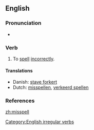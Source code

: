 ==English==

===Pronunciation===
*{{IPA|/'mɪspεl/}}

===Verb===
{{en-verb|misspells|misspelling|'''[[misspelt]]''' ''or'' '''[[misspelled]]'''}}

# To [[spell]] [[incorrectly]].

====Translations====
{{top}}
*Danish: [[stave forkert]]
*Dutch: [[misspellen]], [[verkeerd spellen]]
{{mid}}
{{bottom}}

===References===
{{R:Century 1911}}
{{R:Webster 1913}}

[[Category:English irregular verbs]]

[[zh:misspell]]